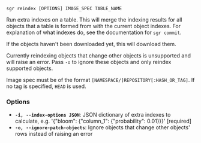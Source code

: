 
```sgr reindex [OPTIONS] IMAGE_SPEC TABLE_NAME```

Run extra indexes on a table. This will merge the indexing results for all objects
that a table is formed from with the current object indexes. For explanation of
what indexes do, see the documentation for `sgr commit`.

If the objects haven't been downloaded yet, this will download them.

Currently reindexing objects that change other objects is unsupported and will raise
an error. Pass `-o` to ignore these objects and only reindex supported objects.

Image spec must be of the format ``[NAMESPACE/]REPOSITORY[:HASH_OR_TAG]``. If no tag is specified, ``HEAD`` is used.

### Options

  * **`-i, --index-options JSON`**: JSON dictionary of extra indexes to calculate, e.g. '{"bloom": {"column_1": {"probability": 0.01}}}'  [required]
  * **`-o, --ignore-patch-objects`**: Ignore objects that change other objects' rows instead of raising an error
